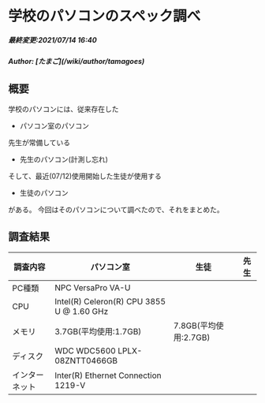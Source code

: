 # 学校のパソコンのスペック調べ
<h5>最終変更:2021/07/14 16:40</h5>
<h5>Author: [たまご](/wiki/author/tamagoes)</h5>

## 概要
学校のパソコンには、従来存在した
 - パソコン室のパソコン

先生が常備している
 - 先生のパソコン(計測し忘れ)

そして、最近(07/12)使用開始した生徒が使用する
 - 生徒のパソコン

がある。
今回はそのパソコンについて調べたので、それをまとめた。

## 調査結果
| **調査内容** | **パソコン室** | **生徒** | **先生** | 
| ------------ | ---- | ---- | --- |
| PC種類 | NPC VersaPro VA-U | | |
| CPU | Intel(R) Celeron(R) CPU 3855 U @ 1.60 GHz | | |
| メモリ | 3.7GB(平均使用:1.7GB) | 7.8GB(平均使用:2.7GB) | |
| ディスク | WDC WDC5600 LPLX-08ZNTT0466GB | | |
| インターネット | Inter(R) Ethernet Connection 1219-V | | |
